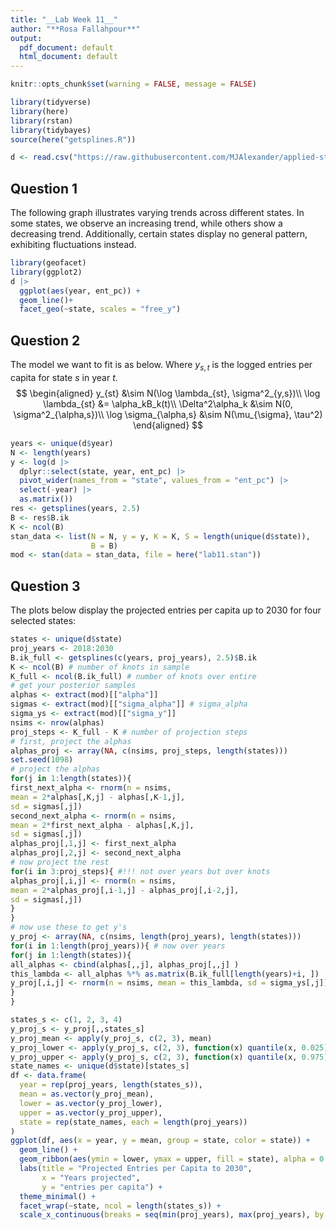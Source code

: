 ```yaml
---
title: "__Lab Week 11__"
author: "**Rosa Fallahpour**"
output:
  pdf_document: default
  html_document: default
---
```

```r
knitr::opts_chunk$set(warning = FALSE, message = FALSE)
```

```r
library(tidyverse)
library(here)
library(rstan)
library(tidybayes)
source(here("getsplines.R"))
```

```r
d <- read.csv("https://raw.githubusercontent.com/MJAlexander/applied-stats-2023/main/data/fc_entries.csv")
```
## Question 1
The following graph illustrates varying trends across different states. In some states, we observe an increasing trend, while others show a decreasing trend. Additionally, certain states display no general pattern, exhibiting fluctuations instead.
```r
library(geofacet)
library(ggplot2)
d |> 
  ggplot(aes(year, ent_pc)) + 
  geom_line()+
  facet_geo(~state, scales = "free_y")
```

## Question 2
The model we want to fit is as below. Where $y_{s,t}$ is the logged entries per capita for state $s$ in year $t$.
$$
\begin{aligned}
y_{st} &\sim N(\log \lambda_{st}, \sigma^2_{y,s})\\
\log \lambda_{st} &= \alpha_kB_k(t)\\
\Delta^2\alpha_k &\sim N(0, \sigma^2_{\alpha,s})\\
\log \sigma_{\alpha,s} &\sim N(\mu_{\sigma}, \tau^2)
\end{aligned}
$$
```r
years <- unique(d$year)
N <- length(years)
y <- log(d |> 
  dplyr::select(state, year, ent_pc) |> 
  pivot_wider(names_from = "state", values_from = "ent_pc") |> 
  select(-year) |> 
  as.matrix())
res <- getsplines(years, 2.5)
B <- res$B.ik
K <- ncol(B)
stan_data <- list(N = N, y = y, K = K, S = length(unique(d$state)),
                  B = B)
mod <- stan(data = stan_data, file = here("lab11.stan"))
```

## Question 3
The plots below display the projected entries per capita up to 2030 for four selected states:

```r
states <- unique(d$state)
proj_years <- 2018:2030
B.ik_full <- getsplines(c(years, proj_years), 2.5)$B.ik
K <- ncol(B) # number of knots in sample
K_full <- ncol(B.ik_full) # number of knots over entire
# get your posterior samples
alphas <- extract(mod)[["alpha"]]
sigmas <- extract(mod)[["sigma_alpha"]] # sigma_alpha
sigma_ys <- extract(mod)[["sigma_y"]]
nsims <- nrow(alphas)
proj_steps <- K_full - K # number of projection steps
# first, project the alphas
alphas_proj <- array(NA, c(nsims, proj_steps, length(states)))
set.seed(1098)
# project the alphas
for(j in 1:length(states)){
first_next_alpha <- rnorm(n = nsims,
mean = 2*alphas[,K,j] - alphas[,K-1,j],
sd = sigmas[,j])
second_next_alpha <- rnorm(n = nsims,
mean = 2*first_next_alpha - alphas[,K,j],
sd = sigmas[,j])
alphas_proj[,1,j] <- first_next_alpha
alphas_proj[,2,j] <- second_next_alpha
# now project the rest
for(i in 3:proj_steps){ #!!! not over years but over knots
alphas_proj[,i,j] <- rnorm(n = nsims,
mean = 2*alphas_proj[,i-1,j] - alphas_proj[,i-2,j],
sd = sigmas[,j])
}
}
# now use these to get y's
y_proj <- array(NA, c(nsims, length(proj_years), length(states)))
for(i in 1:length(proj_years)){ # now over years
for(j in 1:length(states)){
all_alphas <- cbind(alphas[,,j], alphas_proj[,,j] )
this_lambda <- all_alphas %*% as.matrix(B.ik_full[length(years)+i, ])
y_proj[,i,j] <- rnorm(n = nsims, mean = this_lambda, sd = sigma_ys[,j])
}
}
```

```r
states_s <- c(1, 2, 3, 4) 
y_proj_s <- y_proj[,,states_s]
y_proj_mean <- apply(y_proj_s, c(2, 3), mean)
y_proj_lower <- apply(y_proj_s, c(2, 3), function(x) quantile(x, 0.025))
y_proj_upper <- apply(y_proj_s, c(2, 3), function(x) quantile(x, 0.975))
state_names <- unique(d$state)[states_s]
df <- data.frame(
  year = rep(proj_years, length(states_s)),
  mean = as.vector(y_proj_mean),
  lower = as.vector(y_proj_lower),
  upper = as.vector(y_proj_upper),
  state = rep(state_names, each = length(proj_years))
)
ggplot(df, aes(x = year, y = mean, group = state, color = state)) +
  geom_line() +
  geom_ribbon(aes(ymin = lower, ymax = upper, fill = state), alpha = 0.2) +
  labs(title = "Projected Entries per Capita to 2030",
       x = "Years projected",
       y = "entries per capita") +
  theme_minimal() +
  facet_wrap(~state, ncol = length(states_s)) +
  scale_x_continuous(breaks = seq(min(proj_years), max(proj_years), by = 5))
```


